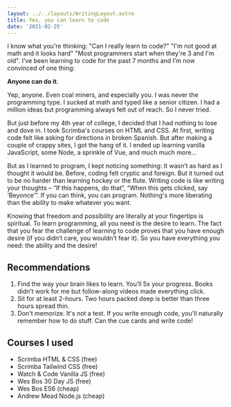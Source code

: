 ```yaml
---
layout: ../../layouts/WritingLayout.astro
title: Yes, you can learn to code
date: '2021-02-25'
---
```


I know what you're thinking: "Can I really learn to code?" "I'm not good at math and it looks hard" "Most programmers start when they're 3 and I'm old". I’ve been learning to code for the past 7 months and I’m now convinced of one thing:

**Anyone can do it**.

Yep, anyone. Even coal miners, and especially you. I was never the programming type. I sucked at math and typed like a senior citizen. I had a million ideas but programming always felt out of reach. So I never tried.

But just before my 4th year of college, I decided that I had nothing to lose and dove in. I took Scrimba's courses on HTML and CSS. At first, writing code felt like asking for directions in broken Spanish. But after making a couple of crappy sites, I got the hang of it. I ended up learning vanilla JavaScript, some Node, a sprinkle of Vue, and much much more...

But as I learned to program, I kept noticing something: It wasn’t as hard as I thought it would be. Before, coding felt cryptic and foreign. But it turned out to be no harder than learning hockey or the flute. Writing code is like writing your thoughts – “If this happens, do that”, “When this gets clicked, say ‘Beyonce’”. If you can think, you can program. Nothing's more liberating than the ability to make whatever you want.

Knowing that freedom and possibility are literally at your fingertips is spiritual. To learn programming, all you need is the desire to learn. The fact that you fear the challenge of learning to code proves that you have enough desire (if you didn’t care, you wouldn’t fear it). So you have everything you need: the ability and the desire!

## Recommendations

1. Find the way your brain likes to learn. You’ll 5x your progress. Books didn’t work for me but follow-along videos made everything click.
2. Sit for at least 2-hours. Two hours packed deep is better than three hours spread thin.
3. Don't memorize. It's not a test. If you write enough code, you'll naturally remember how to do stuff. Can the cue cards and write code!

## Courses I used

- Scrimba HTML & CSS (free)
- Scrimba Tailwind CSS (free)
- Watch & Code Vanilla JS (free)
- Wes Bos 30 Day JS (free)
- Wes Bos ES6 (cheap)
- Andrew Mead Node.js (cheap)
